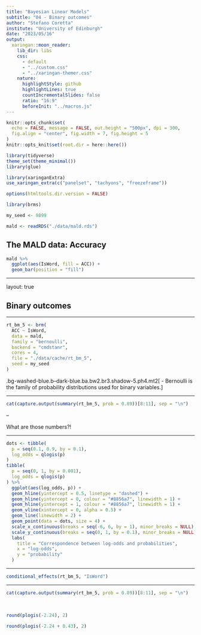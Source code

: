 ```yaml
---
title: "Bayesian Linear Models"
subtitle: "04 - Binary outcomes"
author: "Stefano Coretta"
institute: "University of Edinburgh"
date: "2023/05/16"
output:
  xaringan::moon_reader:
    lib_dir: libs
    css:
      - default
      - "../custom.css"
      - "../xaringan-themer.css"
    nature:
      highlightStyle: github
      highlightLines: true
      countIncrementalSlides: false
      ratio: "16:9"
      beforeInit: "../macros.js"
---
```


```r
knitr::opts_chunk$set(
  echo = FALSE, message = FALSE, out.height = "500px", dpi = 300,
  fig.align = "center", fig.width = 7, fig.height = 5
)
knitr::opts_knit$set(root.dir = here::here())

library(tidyverse)
theme_set(theme_minimal())
library(glue)

library(xaringanExtra)
use_xaringan_extra(c("panelset", "tachyons", "freezeframe"))

options(htmltools.dir.version = FALSE)

library(brms)

my_seed <- 9899
```

```r
mald <- readRDS("./data/mald.rds")
```

## The MALD data: Accuracy

```r
mald %>%
  ggplot(aes(IsWord, fill = ACC)) +
  geom_bar(position = "fill")
```


---

layout: true

## Binary outcomes

---

```r
rt_bm_5 <- brm(
  ACC ~ IsWord,
  data = mald,
  family = "bernoulli",
  backend = "cmdstanr",
  cores = 4,
  file = "./data/cache/rt_bm_5",
  seed = my_seed
)
```

.bg-washed-blue.b--dark-blue.ba.bw2.br3.shadow-5.ph4.mt2[
- Bernoulli is the family of probability distributions used for binary variables.
]

---

```r
cat(capture.output(summary(rt_bm_5, prob = 0.89))[8:11], sep = "\n")
```

--

What are those numbers?!

---

```r
dots <- tibble(
  p = seq(0.1, 0.9, by = 0.1),
  log_odds = qlogis(p)
)
tibble(
  p = seq(0, 1, by = 0.001),
  log_odds = qlogis(p)
) %>%
  ggplot(aes(log_odds, p)) +
  geom_hline(yintercept = 0.5, linetype = "dashed") +
  geom_hline(yintercept = 0, colour = "#8856a7", linewidth = 1) +
  geom_hline(yintercept = 1, colour = "#8856a7", linewidth = 1) +
  geom_vline(xintercept = 0, alpha = 0.5) +
  geom_line(linewidth = 2) +
  geom_point(data = dots, size = 4) +
  scale_x_continuous(breaks = seq(-6, 6, by = 1), minor_breaks = NULL) +
  scale_y_continuous(breaks = seq(0, 1, by = 0.1), minor_breaks = NULL) +
  labs(
    title = "Correspondence between log-odds and probabilities",
    x = "log-odds",
    y = "probability"
  )
```

---

```r
conditional_effects(rt_bm_5, "IsWord")
```

---

```r
cat(capture.output(summary(rt_bm_5, prob = 0.89))[8:11], sep = "\n")
```

<br>

```r
round(plogis(-2.24), 2)

round(plogis(-2.24 + 0.43), 2)
```

